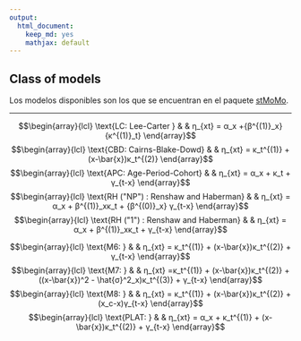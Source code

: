 ```yaml
---
output: 
  html_document: 
    keep_md: yes
    mathjax: default
---
```


## Class of models
Los modelos disponibles son los que se encuentran en el paquete [stMoMo](https://cran.r-project.org/web/packages/StMoMo/vignettes/StMoMoVignette.pdf).     

<hr/>


$$\begin{array}{lcl}
\text{LC: Lee-Carter   } &  & η_{xt} = α_x +{β^{(1)}_x}{κ^{(1)}_t}
\end{array}$$
$$\begin{array}{lcl}
\text{CBD: Cairns-Blake-Dowd} &  & η_{xt} = κ_t^{(1)} + (x-\bar{x})κ_t^{(2)}
\end{array}$$
$$\begin{array}{lcl}
\text{APC: Age-Period-Cohort} &  & η_{xt} = α_x + κ_t + γ_{t-x}
\end{array}$$
$$\begin{array}{lcl}
\text{RH ("NP") : Renshaw and Haberman} &  &  η_{xt} = α_x + β^{(1)}_xκ_t + {β^{(0)}_x} γ_{t-x}
\end{array}$$
$$\begin{array}{lcl}
\text{RH ("1") : Renshaw and Haberman} &  &  η_{xt} = α_x + β^{(1)}_xκ_t + γ_{t-x}
\end{array}$$

$$\begin{array}{lcl}
\text{M6: } &  & η_{xt} = κ_t^{(1)} + (x-\bar{x})κ_t^{(2)} + γ_{t-x}
\end{array}$$
$$\begin{array}{lcl}
\text{M7: } &  & η_{xt} =κ_t^{(1)} + (x-\bar{x})κ_t^{(2)} + ((x-\bar{x})^2 - \hat{σ}^2_x)κ_t^{(3)} + γ_{t-x}
\end{array}$$
$$\begin{array}{lcl}
\text{M8: } &  &  η_{xt} = κ_t^{(1)} + (x-\bar{x})κ_t^{(2)} + (x_c-x)γ_{t-x}
\end{array}$$
$$\begin{array}{lcl}
\text{PLAT: } &  & η_{xt} =  α_x  + κ_t^{(1)} + (x-\bar{x})κ_t^{(2)} + γ_{t-x}
\end{array}$$